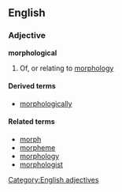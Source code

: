 ==English==
===Adjective===
'''morphological'''

#Of, or relating to [[morphology]]

====Derived terms====
* [[morphologically]]

====Related terms====
* [[morph]]
* [[morpheme]]
* [[morphology]]
* [[morphologist]]

[[Category:English adjectives]]